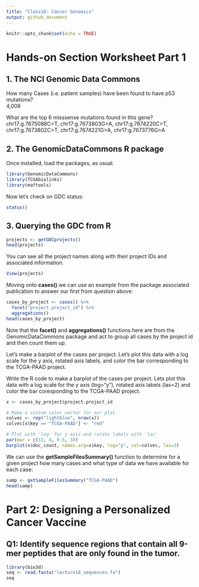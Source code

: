 ```yaml
---
title: "Class18: Cancer Genomics"
output: github_document
---
```


```r
knitr::opts_chunk$set(echo = TRUE)
```
# Hands-on Section Worksheet Part 1
## 1. The NCI Genomic Data Commons

How many Cases (i.e. patient samples) have been found to have p53 mutations?  
4,008

What are the top 6 misssense mutations found in this gene?  chr17:g.7675088C>T, chr17:g.7673803G>A, chr17:g.7674220C>T, chr17:g.7673802C>T, chr17:g.7674221G>A, chr17:g.7673776G>A

## 2. The GenomicDataCommons R package

Once installed, load the packages, as usual.
```r
library(GenomicDataCommons)
library(TCGAbiolinks)
library(maftools)
```

Now let's check on GDC status:
```r
status()
```

## 3. Querying the GDC from R

```r
projects <- getGDCprojects()
head(projects)
```

You can see all the project names along with their project IDs and associated information.
```r
View(projects)
```

Moving onto **cases()** we can use an example from the package associated publication to answer our first from question above:
```r
cases_by_project <- cases() %>%
  facet("project.project_id") %>%
  aggregations()
head(cases_by_project)
```

Note that the **facet()** and **aggregations()** functions here are from the GenomicDataCommons package and act to group all cases by the project id and then count them up.

Let's make a barplot of the cases per project. Let's plot this data with a log scale for the y axis, rotated axis labels, and color the bar corresponding to the TCGA-PAAD project.

Write the R code to make a barplot of the cases per project. Lets plot this data with a log scale for the y axis (log="y"), rotated axis labels (las=2) and color the bar coresponding to the TCGA-PAAD project.  
```r
x <- cases_by_project$project.project_id

# Make a custom color vector for our plot
colvec <- rep("lightblue", nrow(x))
colvec[x$key == "TCGA-PAAD"] <- "red"

# Plot with 'log' for y axis and rotate labels with 'las'
par(mar = c(12, 4, 0.5, 3))  
barplot(x$doc_count, names.arg=x$key, log="y", col=colvec, las=2)
```

We can use the **getSampleFilesSummary()** function to determine for a given project how many cases and what type of data we have available for each case:
```r
samp <- getSampleFilesSummary("TCGA-PAAD")
head(samp)
```

# Part 2: Designing a Personalized Cancer Vaccine

## Q1: Identify sequence regions that contain all 9-mer peptides that are only found in the tumor.
```r
library(bio3d)
seq <- read.fasta("lecture18_sequences.fa")
seq
```












